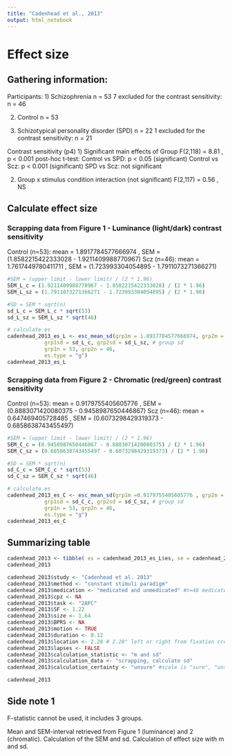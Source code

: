 ```yaml
---
title: "Cadenhead et al., 2013"
output: html_notebook
---
```


# Effect size

## Gathering information:

Participants:
1) Schizophrenia n = 53
7 excluded for the contrast sensitivity: n = 46

2)  Control n = 53

3)  Schizotypical personality disorder (SPD) n = 22
1 excluded for the contrast sensitivity: n = 21

Contrast sensitivity (p4)
1) Significant main effects of Group
F(2,118) = 8.81 , p \< 0.001
post-hoc t-test:
Control vs SPD: p \< 0.05 (significant)
Control vs Scz: p \< 0.001 (significant)
SPD vs Scz: not significant

2)  Group x stimulus condition interaction (not significant)
F(2,117) = 0.56 , NS

## Calculate effect size
### Scrapping data from Figure 1 - Luminance (light/dark) contrast sensitivity
Control (n=53): mean = 1.8917784577666974 , SEM = (1.8582215422333028 - 1.9211409988770967)
Scz (n=46): mean = 1.7617449780411711 , SEM = (1.723993304054895 - 1.7911073271366271)
```r
#SEM = (upper limit - lower limit) / (2 * 1.96)
SEM_L_c = (1.9211409988770967 - 1.8582215422333028) / (2 * 1.96)
SEM_L_sz = (1.7911073271366271 - 1.723993304054895) / (2 * 1.96)

#SD = SEM * sqrt(n)
sd_L_c = SEM_L_c * sqrt(53)
sd_L_sz = SEM_L_sz * sqrt(46) 

# calculate es
cadenhead_2013_es_L <- esc_mean_sd(grp1m = 1.8917784577666974, grp2m = 1.7617449780411711,  # group mean
            grp1sd = sd_L_c, grp2sd = sd_L_sz, # group sd
            grp1n = 53, grp2n = 46, 
            es.type = "g")
cadenhead_2013_es_L

```


### Scrapping data from Figure 2 - Chromatic (red/green) contrast sensitivity
Control (n=53): mean = 0.9179755405605776  , SEM = (0.8883071420080375 - 0.9458987650446867)
Scz (n=46): mean = 0.647469405728485 , SEM = (0.6073298429319373 - 0.6858638743455497)
```r
#SEM = (upper limit - lower limit) / (2 * 1.96)
SEM_C_c = (0.9458987650446867 - 0.8883071420080375) / (2 * 1.96)
SEM_C_sz = (0.6858638743455497 - 0.6073298429319373) / (2 * 1.96)

#SD = SEM * sqrt(n)
sd_C_c = SEM_C_c * sqrt(53)
sd_C_sz = SEM_C_sz * sqrt(46) 

# calculate es
cadenhead_2013_es_C <- esc_mean_sd(grp1m =0.9179755405605776 , grp2m = 0.647469405728485,  # group mean
            grp1sd = sd_C_c, grp2sd = sd_C_sz, # group sd
            grp1n = 53, grp2n = 46, 
            es.type = "g")
cadenhead_2013_es_C

```

## Summarizing table

```r
cadenhead_2013 <- tibble( es = cadenhead_2013_es_L$es, se = cadenhead_2013_es_L$se ) 
cadenhead_2013

cadenhead_2013$study <- "Cadenhead et al. 2013"
cadenhead_2013$method <- "constant stimuli paradigm"  
cadenhead_2013$medication <- "medicated and unmedicated" #n=48 medicated, n=5 unmedicated
cadenhead_2013$cpz <- NA  
cadenhead_2013$task <- "2AFC" 
cadenhead_2013$SF <- 1.22
cadenhead_2013$size <- 1.64
cadenhead_2013$BPRS <- NA
cadenhead_2013$motion <- TRUE 
cadenhead_2013$duration <- 0.12 
cadenhead_2013$location <- 2.28 # 2.28° left or right from fixation cross 
cadenhead_2013$lapses <- FALSE  
cadenhead_2013$calculation_statistic <- "m and sd"  
cadenhead_2013$calculation_data <- "scrapping, calculate sd" 
cadenhead_2013$calculation_certainty <- "unsure" #scale is "sure", "unsure", "very unsure"

cadenhead_2013
```

## Side note 1
F-statistic cannot be used, it includes 3 groups.

Mean and SEM-interval retrieved from Figure 1 (luminance) and 2 (chromatic). Calculation of the SEM and sd. Calculation of effect size with m and sd.
